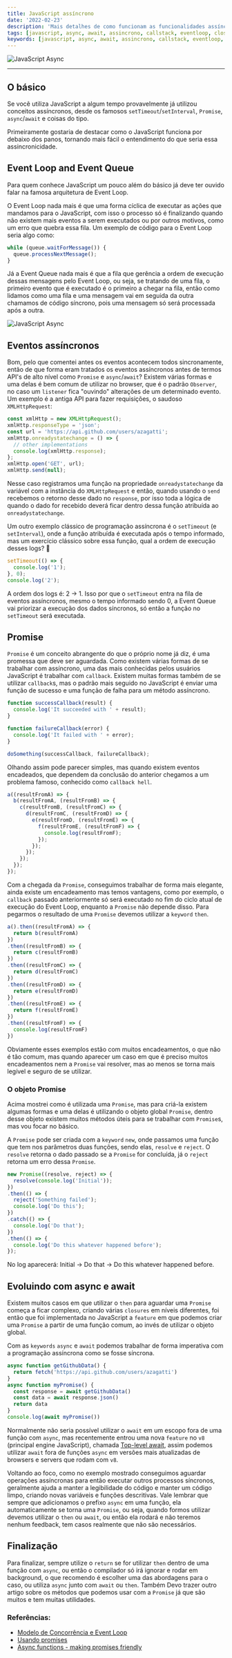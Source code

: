 ```yaml
---
title: JavaScript assíncrono
date: '2022-02-23'
description: 'Mais detalhes de como funcionam as funcionalidades assíncronas do JavaScript.'
tags: [javascript, async, await, assincrono, callstack, eventloop, closure]
keywords: [javascript, async, await, assincrono, callstack, eventloop, closure]
---
```


![JavaScript Async](banner.png)

---

## O básico

Se você utiliza JavaScript a algum tempo provavelmente já utilizou conceitos
assíncronos, desde os famosos `setTimeout`/`setInterval`, `Promise`, `async`/`await`
e coisas do tipo.

Primeiramente gostaria de destacar como o JavaScript funciona por debaixo dos
panos, tornando mais fácil o entendimento do que seria essa assincronicidade.

## Event Loop and Event Queue

Para quem conhece JavaScript um pouco além do básico já deve ter ouvido falar na
famosa arquitetura de Event Loop.

O Event Loop nada mais é que uma forma cíclica de executar as ações que mandamos
para o JavaScript, com isso o processo só é finalizando quando não existem mais
eventos a serem executados ou por outros motivos, como um erro que quebra essa
fila. Um exemplo de código para o Event Loop seria algo como:

```js
while (queue.waitForMessage()) {
  queue.processNextMessage();
}
```

Já a Event Queue nada mais é que a fila que gerência a ordem de execução dessas
mensagens pelo Event Loop, ou seja, se tratando de uma fila, o primeiro evento 
que é executado é o primeiro a chegar na fila, então como lidamos como uma fila
e uma mensagem vai em seguida da outra chamamos de código síncrono, pois
uma mensagem só será processada após a outra.

![JavaScript Async](event-loop.png)

## Eventos assíncronos

Bom, pelo que comentei antes os eventos acontecem todos sincronamente, então de
que forma eram tratados os eventos assíncronos antes de termos API's de alto
nível como `Promise` e `async`/`await`? Existem várias formas e uma delas é bem
comum de utilizar no browser, que é o padrão `Observer`, no caso um `listener`
fica "ouvindo" alterações de um determinado evento. Um exemplo é a antiga API para
fazer requisições, o saudoso `XMLHttpRequest`:

```js
const xmlHttp = new XMLHttpRequest();
xmlHttp.responseType = 'json';
const url = 'https://api.github.com/users/azagatti';
xmlHttp.onreadystatechange = () => {
  // other implementations
  console.log(xmlHttp.response);
};
xmlHttp.open('GET', url);
xmlHttp.send(null);
```

Nesse caso registramos uma função na propriedade `onreadystatechange` da variável
com a instância do `XMLHttpRequest` e então, quando usando o `send` recebemos o
retorno desse dado no `response`, por isso toda a lógica de quando o dado for
recebido deverá ficar dentro dessa função atribuída ao `onreadystatechange`.

Um outro exemplo clássico de programação assíncrona é o `setTimeout`
(e `setInterval`), onde a função atribuída é executada após o tempo informado,
mas um exercício clássico sobre essa função, qual a ordem de execução desses
logs? 🤔

```js
setTimeout(() => {
  console.log('1');
}, 0);
console.log('2');
```

A ordem dos logs é: 2 -> 1. Isso por que o `setTimeout` entra na fila de eventos
assíncronos, mesmo o tempo informado sendo 0, a Event Queue vai priorizar a
execução dos dados síncronos, só então a função no `setTimeout` será executada.

## Promise

`Promise` é um conceito abrangente do que o próprio nome já diz, é uma promessa
que deve ser aguardada. Como existem várias formas de se trabalhar com assíncrono,
uma das mais conhecidas pelos usuários JavaScript é trabalhar com `callback`.
Existem muitas formas também de se utilizar `callback`s, mas o padrão mais seguido
no JavaScript é enviar uma função de sucesso e uma função de falha para um método
assíncrono.

```js
function successCallback(result) {
  console.log('It succeeded with ' + result);
}

function failureCallback(error) {
  console.log('It failed with ' + error);
}

doSomething(successCallback, failureCallback);
```

Olhando assim pode parecer simples, mas quando existem eventos encadeados, que
dependem da conclusão do anterior chegamos a um problema famoso, conhecido como
`callback hell`.

```js
a((resultFromA) => {
  b(resultFromA, (resultFromB) => {
    c(resultFromB, (resultFromC) => {
      d(resultFromC, (resultFromD) => {
        e(resultFromD, (resultFromE) => {
          f(resultFromE, (resultFromF) => {
            console.log(resultFromF);
          });
        });
      });
    });
  });
});
```

Com a chegada da `Promise`, conseguimos trabalhar de forma mais elegante, ainda
existe um encadeamento mas temos vantagens, como por exemplo, o `callback` passado
anteriormente só será executado no fim do ciclo atual de execução do Event Loop,
enquanto a `Promise` não depende disso. Para pegarmos o resultado de uma `Promise`
devemos utilizar a `keyword` `then`.

```js
a().then((resultFromA) => {
  return b(resultFromA)
})
.then((resultFromB) => {
  return c(resultFromB)
})
.then((resultFromC) => {
  return d(resultFromC)
})
.then((resultFromD) => {
  return e(resultFromD)
})
.then((resultFromE) => {
  return f(resultFromE)
})
.then((resultFromF) => {
  console.log(resultFromF)
})
```

Obviamente esses exemplos estão com muitos encadeamentos, o que não é tão comum,
mas quando aparecer um caso em que é preciso muitos encadeamentos nem a `Promise`
vai resolver, mas ao menos se torna mais legível e seguro de se utilizar.

### O objeto Promise

Acima mostrei como é utilizada uma `Promise`, mas para criá-la existem algumas
formas e uma delas é utilizando o objeto global `Promise`, dentro desse objeto
existem muitos métodos úteis para se trabalhar com `Promise`s, mas vou focar no
básico.

A `Promise` pode ser criada com a `keyword` `new`, onde passamos uma função que tem
nos parâmetros duas funções, sendo elas, `resolve` e `reject`. O `resolve` retorna
o dado passado se a `Promise` for concluída, já o `reject` retorna um erro dessa
`Promise`.

```js
new Promise((resolve, reject) => {
  resolve(console.log('Initial'));
})
.then(() => {
  reject('Something failed');
  console.log('Do this');
})
.catch(() => {
  console.log('Do that');
})
.then(() => {
  console.log('Do this whatever happened before');
});
```

No log aparecerá: Initial -> Do that -> Do this whatever happened before.

## Evoluindo com async e await

Existem muitos casos em que utilizar o `then` para aguardar uma `Promise` começa
a ficar complexo, criando várias `closures` em níveis diferentes, foi então que
foi implementada no JavaScript a `feature` em que podemos criar uma `Promise`
a partir de uma função comum, ao invés de utilizar o objeto global.

Com as `keywords` `async` e `await` podemos trabalhar de forma imperativa
com a programação assíncrona como  se fosse síncrona.

```js
async function getGithubData() {
  return fetch('https://api.github.com/users/azagatti')
}
async function myPromise() {
  const response = await getGithubData()
  const data = await response.json()
  return data
}
console.log(await myPromise())
```

Normalmente não seria possível utilizar o `await` em um escopo fora de uma função
com `async`, mas recentemente entrou uma nova `feature` no `v8` (principal engine
JavaScript), chamada [Top-level await](https://v8.dev/features/top-level-await),
assim podemos utilizar `await` fora de funções `async` em versões mais
atualizadas de browsers e servers que rodam com `v8`.

Voltando ao foco, como no exemplo mostrado conseguimos aguardar operações assíncronas
para então executar outros processos síncronos, geralmente ajuda a manter a
legibilidade do código e manter um código limpo, criando novas variáveis e funções
descritivas. Vale lembrar que sempre que adicionamos o prefixo `async` em uma
função, ela automaticamente se torna uma `Promise`, ou seja, quando formos utilizar
devemos utilizar o `then` ou `await`, ou então ela rodará e não teremos nenhum
feedback, tem casos realmente que não são necessários.

## Finalização

Para finalizar, sempre utilize o `return` se for utilizar `then` dentro de uma
função com `async`, ou então o compilador só irá ignorar e rodar em background,
o que recomendo é escolher uma das abordagens para o caso, ou utiliza `async`
junto com `await` ou `then`. Também Devo trazer outro artigo sobre os métodos que
podemos usar com a `Promise` já que são muitos e tem muitas utilidades.

### Referências:

- [Modelo de Concorrência e Event Loop](https://developer.mozilla.org/pt-BR/docs/Web/JavaScript/EventLoop)
- [Usando promises](https://developer.mozilla.org/pt-BR/docs/Web/JavaScript/Guide/Using_promises)
- [Async functions - making promises friendly](https://developers.google.com/web/fundamentals/getting-started/primers/async-functions)
